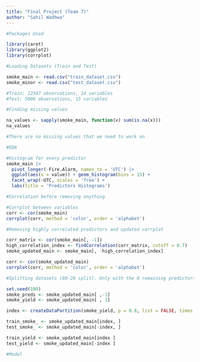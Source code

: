 ```yaml
---
title: "Final Project (Team 7)"
author: "Sahil Wadhwa"
---
```


```r
#Packages Used

library(caret)
library(ggplot2)
library(corrplot)
```

```r
#Loading Datasets (Train and Test)

smoke_main <- read.csv("train_dataset.csv")
smoke_minor <- read.csv("test_dataset.csv")

#Train: 12347 observations, 14 variables
#Test: 5000 observations, 15 variables
```

```r
#Finding missing values

na_values <- sapply(smoke_main, function(x) sum(is.na(x)))
na_values

#There are no missing values that we need to work on
```
```r
#EDA

#Histogram for every predictor
smoke_main |>
  pivot_longer(-Fire.Alarm, names_to = 'UTC') |>
  ggplot(aes(x = value)) + geom_histogram(bins = 15) + 
  facet_wrap(~UTC, scales = 'free') + 
  labs(title = 'Predictors Histograms')
```
```r
#Correlation before removing anything

#Corrplot between variables 
corr <- cor(smoke_main)
corrplot(corr, method = 'color', order = 'alphabet')
```
```r
#Removing highly correlated predictors and updated corrplot

corr_matrix <- cor(smoke_main[, -1])
high_correlation_index <- findCorrelation(corr_matrix, cutoff = 0.7)
smoke_updated_main <- smoke_main[, -high_correlation_index]

corr <- cor(smoke_updated_main)
corrplot(corr, method = 'color', order = 'alphabet')
```

```r
#Splitting datasets (80-20 split). Only with the 8 remaining predictors

set.seed(100)
smoke_preds <- smoke_updated_main[ ,-1]
smoke_yield <- smoke_updated_main[ , 1]

index <- createDataPartition(smoke_yield, p = 0.8, list = FALSE, times = 1)

train_smoke_ <- smoke_updated_main[index, ]
test_smoke_ <- smoke_updated_main[-index, ]

train_yield <- smoke_updated_main[index ]
test_yield <- smoke_updated_main[-index ]
```

```r
#Model 
```

